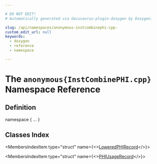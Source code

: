 ```yaml
---

# DO NOT EDIT!
# Automatically generated via docusaurus-plugin-doxygen by Doxygen.

slug: /api/namespaces/anonymous-instcombinephi-cpp-
custom_edit_url: null
keywords:
  - doxygen
  - reference
  - namespace

---
```





# The `anonymous{InstCombinePHI.cpp}` Namespace Reference

<DoxygenPage pluginConfig={pluginConfig}>



## Definition

<CodeBlock>namespace &#123; ... &#125;</CodeBlock>

## Classes Index

<MembersIndex>

<MembersIndexItem
  type="struct"
  name={<><a href="/docs/api/structs/anonymous-namespace-instcombinephi-cpp-/loweredphirecord">LoweredPHIRecord</a></>}>
</MembersIndexItem>

<MembersIndexItem
  type="struct"
  name={<><a href="/docs/api/structs/anonymous-namespace-instcombinephi-cpp-/phiusagerecord">PHIUsageRecord</a></>}>
</MembersIndexItem>

</MembersIndex>


</DoxygenPage>
